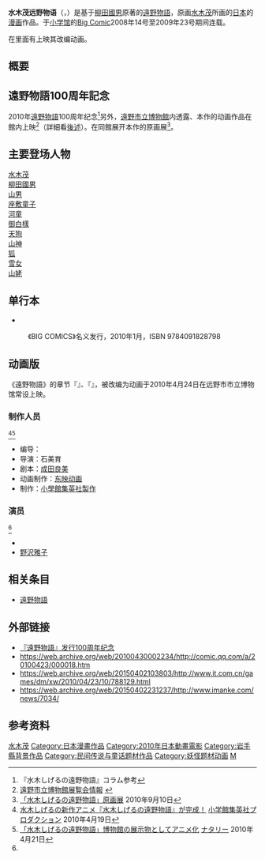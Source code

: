 {{Infobox animanga/Headerofja
|title= 水木茂远野物语
|japanese=水木しげるの遠野物語
|genre= 民间传说、[[妖怪|妖怪]]
}}
{{Infobox animanga/Manga
|作者=[[柳田國男|柳田國男]]
|作畫= [[水木茂|水木茂]]
|出版社=[[小学馆|小学馆]]
|掲載誌=[[BIG_COMIC|BIG COMIC]]
|label= {{tsl|ja|BIG COMICS}}
|開始=2008年14号
|開始= 2009年23号
|冊數=全1卷
}}
{{Infobox animanga/Footerofja}}
{{漫画}}
'''水木茂远野物语'''（{{lang|ja|水木しげるの遠野物語}}，{{lang|ja|みずきしげるのとおのものがたり}}）是基于[[柳田國男|柳田國男]]原著的[[遠野物語|遠野物語]]，原画[[水木茂|水木茂]]所画的[[日本|日本]]的[[漫画|漫画]]作品。于[[小学馆|小学馆]]的[[Big_Comic|Big Comic]]2008年14号至2009年23号期间连载。

在{{tsl|ja|遠野市立博物館|远野市市立博物馆}}里面有上映其改编动画。

== 概要 ==

== 遠野物語100周年記念 ==
2010年[[遠野物語|遠野物語]]100周年纪念<ref>『水木しげるの遠野物語』コラム参考</ref>另外，[[遠野市立博物館|遠野市立博物館]]内透露、本作的动画作品在館内上映<ref>[http://www.city.tono.iwate.jp/index.cfm/35,13270,166,html 遠野市立博物館展覧会情報] {{Wayback|url=http://www.city.tono.iwate.jp/index.cfm/35,13270,166,html |date=20150312014014 }}</ref>（詳細看[[#动画版|後述]]）。在同館展开本作的原画展<ref>[http://tono100.com/tono100/information/archives/1022 「水木しげるの遠野物語」原画展]{{dead link|date=2018年1月 |bot=InternetArchiveBot |fix-attempted=yes }} 2010年9月10日</ref>。

==主要登场人物==
; [[水木茂|水木茂]]
: 
; [[柳田國男|柳田國男]]
: 
; {{tsl|ja|佐々木喜善|佐佐木喜善}}
:
; {{tsl|ja|山姫|山女}}
:
; [[山男|山男]]
:
; {{lang|ja|寒戸の婆}}
:
; {{lang|ja|オクナイサマ}}
: 
; [[座敷童子|座敷童子]]
: 
; {{tsl|ja|経立|怪立}}
: 
; [[河童|河童]]
: 
; {{tsl|ja|マヨイガ|迷途之家}}
:
; [[御白樣|御白樣]]
: 
; [[天狗_(日本)|天狗]]
: 
; [[山神|山神]]
: 
; [[狐|狐]]
: 
; [[雪女|雪女]]
: 
; {{lang|ja|ゴンゲサマ}}
: 
; [[山姥|山姥]]
:
== 单行本 ==
* {{lang|ja|水木しげるの遠野物語}}
:《BIG COMICS》名义发行，2010年1月，ISBN 9784091828798

==动画版 ==
《遠野物語》的章节『{{lang|ja|河童淵}}』、『{{lang|ja|オシラサマ}}』，被改编为动画于2010年4月24日在远野市市立博物馆常设上映。

===制作人员===
<ref name="shopro">[http://www.shopro.co.jp/news/100419/index.html 水木しげるの新作アニメ『水木しげるの遠野物語』が完成！] {{Wayback|url=http://www.shopro.co.jp/news/100419/index.html |date=20150924101425 }} [[小学館集英社プロダクション|小学館集英社プロダクション]] 2010年4月19日</ref><ref>[http://natalie.mu/comic/news/30877 「水木しげるの遠野物語」博物館の展示物としてアニメ化] {{Wayback|url=http://natalie.mu/comic/news/30877 |date=20150402110529 }} [[ナタリー_(ニュースサイト)|ナタリー]] 2010年4月21日</ref>
* 编导：{{tsl|ja|ギャルマト・ボグダン|Gyarmath Bogdan}}
* 导演：石美育
* 剧本：[[成田良美|成田良美]]
* 动画制作：[[东映动画|东映动画]]
* 制作：[[小學館集英社製作|小學館集英社製作]]

===演员===
<ref name="shopro" />
* {{tsl|ja|羽佐間道夫|羽佐间道夫}}
* [[野沢雅子|野沢雅子]]

==相关条目==
* [[遠野物語|遠野物語]]

== 外部链接==
* [http://tono100.com/tono100/ 『遠野物語』发行100周年纪念] {{Wayback|url=http://tono100.com/tono100/ |date=20101223140412 }}
*https://web.archive.org/web/20100430002234/http://comic.qq.com/a/20100423/000018.htm 
*https://web.archive.org/web/20150402103803/http://www.it.com.cn/games/dm/xw/2010/04/23/10/788129.html 
*https://web.archive.org/web/20150402231237/http://www.imanke.com/news/7034/
== 参考资料 ==
{{Reflist}}

{{水木茂}}
[[Category:水木茂|水木茂]]
[[Category:日本漫畫作品|Category:日本漫畫作品]]
[[Category:2010年日本動畫電影|Category:2010年日本動畫電影]]
[[Category:岩手縣背景作品|Category:岩手縣背景作品]]
[[Category:民间传说与童话题材作品|Category:民间传说与童话题材作品]]
[[Category:妖怪题材动画|Category:妖怪题材动画]]
[[Category:小學館集英社製作動畫作品|M]]